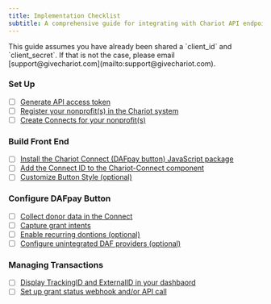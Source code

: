 ```yaml
---
title: Implementation Checklist
subtitle: A comprehensive guide for integrating with Chariot API endpoints
---
```


<Info> 
This guide assumes you have already been shared a `client_id` and `client_secret`. If that is not the case, please email [support@givechariot.com](mailto:support@givechariot.com).
</Info>

### Set Up
* [ ]  [Generate API access token](https://docs.givechariot.com/integrating-da-fpay/set-up#generate-an-access-token-_)
* [ ]  [Register your nonprofit(s) in the Chariot system](https://docs.givechariot.com/integrating-da-fpay/set-up#create-nonprofit-hospital)
* [ ]  [Create Connects for your nonprofit(s)](https://docs.givechariot.com/integrating-da-fpay/set-up#create-connect-)

### Build Front End 
* [ ]  [Install the Chariot Connect (DAFpay button) JavaScript package](https://docs.givechariot.com/guides/dafpay/integrating-da-fpay/front-end#installation)
* [ ]  [Add the Connect ID to the Chariot-Connect component](https://docs.givechariot.com/guides/dafpay/integrating-da-fpay/front-end#add-chariot-connect)
* [ ]  [Customize Button Style (optional)](https://docs.givechariot.com/guides/dafpay/integrating-da-fpay/front-end#dafpay-button-themes)

### Configure DAFpay Button
* [ ]  [Collect donor data in the Connect](https://docs.givechariot.com/guides/dafpay/integrating-da-fpay/back-end#collecting-donor-data)
* [ ]  [Capture grant intents](https://docs.givechariot.com/guides/dafpay/integrating-da-fpay/back-end#capturing-grant-intents)
* [ ]  [Enable recurring dontions (optional)](https://docs.givechariot.com/guides/dafpay/integrating-da-fpay/back-end#recurring-donations)
* [ ]  [Configure unintegrated DAF providers (optional)](https://docs.givechariot.com/guides/dafpay/integrating-da-fpay/back-end#unintegrated-daf-providers)

### Managing Transactions
* [ ]  [Display TrackingID and ExternalID in your dashbaord](http://localhost:3000/guides/dafpay/integrating-da-fpay/transactions#reconciliation--grant-identifiers)
* [ ]  [Set up grant status webhook and/or API call](http://localhost:3000/guides/dafpay/integrating-da-fpay/transactions#grant-statuses)